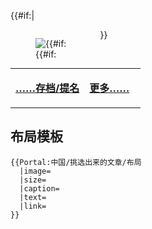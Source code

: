 {{#if:{{{image}}}|<div style="float:left;margin-right:1em">[[Image:{{{image}}}|{{#if:{{{size}}}]]
</div>}}{{{text}}}

{| class="noprint" width="100%"  border="0" style="padding: 0; margin: 0; background-color:transparent"
|-
|<div style="text-align:left;">'''[[Portal:中国/挑选出来的文章|……存档/提名]]'''</div>||
 <div style="text-align:right;margin-right:10px;margin-bottom:0px;">
'''[[{{{link}}}|更多……]]'''
 </div >
|}<noinclude>

== 布局模板 ==
<pre>
{{Portal:中国/挑选出来的文章/布局
  |image=
  |size=
  |caption=
  |text=
  |link=
}}
</pre>
</noinclude>